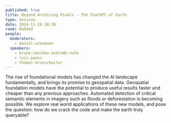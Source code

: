 ```yaml
---
published: true
title: Beyond Archiving Pixels - The ChatGPT of Earth
type: Session
date: 2024-11-19 10:30
room: Haddad
people:
  moderators:
    - daniel-wiesmann
  speakers:
    - bruno-sánchez-andrade-nuño
    - luis-pazos
    - thomas-brunschwiler
---
```

The rise of foundational models has changed the AI landscape fundamentally, and brings its promise to geospatial data. Geospatial foundation models have the potential to produce useful results faster and cheaper than any previous approaches. Automated detection of critical semantic elements in imagery such as floods or deforestation is becoming possible. We explore real world applications of these new models, and pose the question: how do we crack the code and make the earth truly queryable?